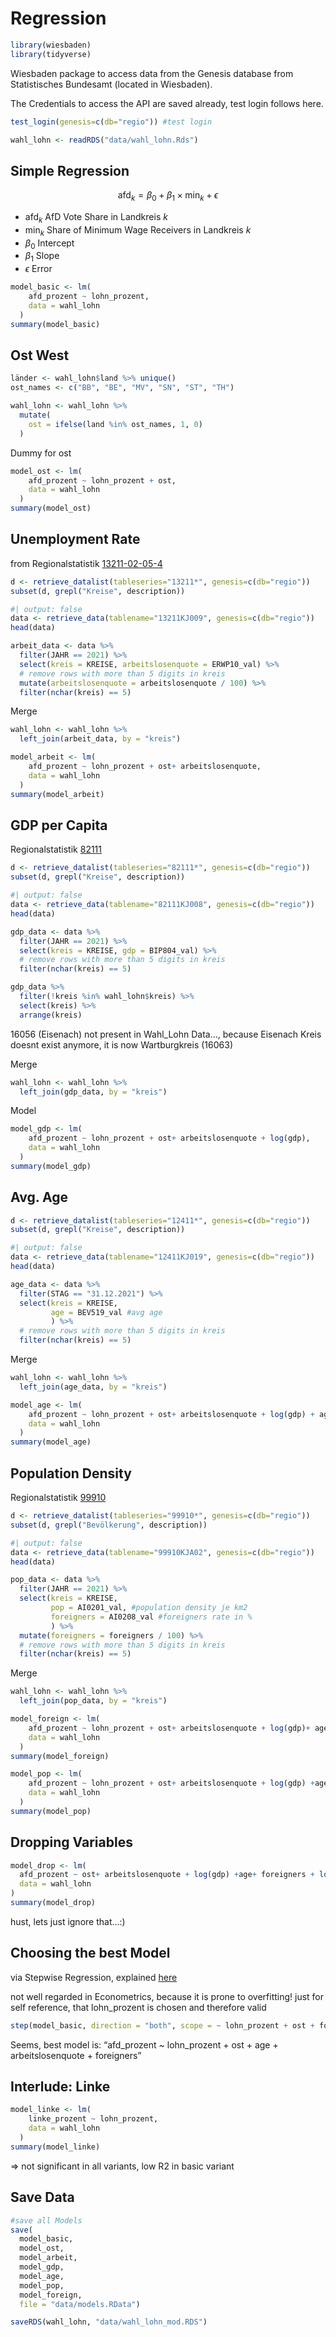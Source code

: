 # Regression

```r
library(wiesbaden)
library(tidyverse)
```

Wiesbaden package to access data from the Genesis database from Statistisches Bundesamt (located in Wiesbaden). 

The Credentials to access the API are saved already, test login follows here.

```r
test_login(genesis=c(db="regio")) #test login
```

```r
wahl_lohn <- readRDS("data/wahl_lohn.Rds")
```

## Simple Regression

$$
\text{afd}_k = \beta_0 + \beta_1 \times \text{min}_k + \epsilon
$$

- $\text{afd}_k$ AfD Vote Share in Landkreis $k$
- $\text{min}_k$ Share of Minimum Wage Receivers in Landkreis $k$
- $\beta_0$ Intercept
- $\beta_1$ Slope
- $\epsilon$ Error


```r
model_basic <- lm(
    afd_prozent ~ lohn_prozent, 
    data = wahl_lohn
  )
summary(model_basic)
```

## Ost West

```r
länder <- wahl_lohn$land %>% unique()
ost_names <- c("BB", "BE", "MV", "SN", "ST", "TH")

wahl_lohn <- wahl_lohn %>%
  mutate(
    ost = ifelse(land %in% ost_names, 1, 0)
  )
```

Dummy for ost

```r
model_ost <- lm(
    afd_prozent ~ lohn_prozent + ost, 
    data = wahl_lohn
  )
summary(model_ost)
```


## Unemployment Rate

from Regionalstatistik [13211-02-05-4](https://www.regionalstatistik.de/genesis//online?operation=table&code=13211-02-05-4&bypass=true&levelindex=0&levelid=1704816689633#abreadcrumb)

```r
d <- retrieve_datalist(tableseries="13211*", genesis=c(db="regio"))
subset(d, grepl("Kreise", description)) 
```

```r
#| output: false
data <- retrieve_data(tablename="13211KJ009", genesis=c(db="regio"))
head(data)
```

```r
arbeit_data <- data %>% 
  filter(JAHR == 2021) %>%
  select(kreis = KREISE, arbeitslosenquote = ERWP10_val) %>%
  # remove rows with more than 5 digits in kreis
  mutate(arbeitslosenquote = arbeitslosenquote / 100) %>%
  filter(nchar(kreis) == 5)
```

Merge

```r
wahl_lohn <- wahl_lohn %>%
  left_join(arbeit_data, by = "kreis")
```

```r
model_arbeit <- lm(
    afd_prozent ~ lohn_prozent + ost+ arbeitslosenquote, 
    data = wahl_lohn
  )
summary(model_arbeit)
```



## GDP per Capita

Regionalstatistik [82111](https://www.regionalstatistik.de/genesis//online?operation=table&code=82111-01-05-4&bypass=true&levelindex=0&levelid=1704893343488#abreadcrumb)

```r
d <- retrieve_datalist(tableseries="82111*", genesis=c(db="regio"))
subset(d, grepl("Kreise", description)) 
```

```r
#| output: false
data <- retrieve_data(tablename="82111KJ008", genesis=c(db="regio"))
head(data)
```

```r
gdp_data <- data %>% 
  filter(JAHR == 2021) %>%
  select(kreis = KREISE, gdp = BIP804_val) %>%
  # remove rows with more than 5 digits in kreis
  filter(nchar(kreis) == 5)
```

```r
gdp_data %>%
  filter(!kreis %in% wahl_lohn$kreis) %>%
  select(kreis) %>%
  arrange(kreis)
```

16056 (Eisenach) not present in Wahl_Lohn Data..., because Eisenach Kreis doesnt exist anymore, it is now Wartburgkreis (16063)

Merge

```r
wahl_lohn <- wahl_lohn %>%
  left_join(gdp_data, by = "kreis")
```

Model

```r
model_gdp <- lm(
    afd_prozent ~ lohn_prozent + ost+ arbeitslosenquote + log(gdp), 
    data = wahl_lohn
  )
summary(model_gdp)
```

## Avg. Age

```r
d <- retrieve_datalist(tableseries="12411*", genesis=c(db="regio"))
subset(d, grepl("Kreise", description)) 
```

```r
#| output: false
data <- retrieve_data(tablename="12411KJ019", genesis=c(db="regio"))
head(data)
```

```r
age_data <- data %>% 
  filter(STAG == "31.12.2021") %>%
  select(kreis = KREISE, 
         age = BEV519_val #avg age
         ) %>%
  # remove rows with more than 5 digits in kreis
  filter(nchar(kreis) == 5)
```

Merge
```r
wahl_lohn <- wahl_lohn %>%
  left_join(age_data, by = "kreis")
```

```r
model_age <- lm(
    afd_prozent ~ lohn_prozent + ost+ arbeitslosenquote + log(gdp) + age, 
    data = wahl_lohn
  )
summary(model_age)
```

## Population Density 

Regionalstatistik [99910](https://www.regionalstatistik.de/genesis//online?operation=table&code=AI002-1-5&bypass=true&levelindex=0&levelid=1704894307140#abreadcrumb)


```r
d <- retrieve_datalist(tableseries="99910*", genesis=c(db="regio"))
subset(d, grepl("Bevölkerung", description)) 
```

```r
#| output: false
data <- retrieve_data(tablename="99910KJA02", genesis=c(db="regio"))
head(data)
```

```r
pop_data <- data %>% 
  filter(JAHR == 2021) %>%
  select(kreis = KREISE, 
         pop = AI0201_val, #population density je km2
         foreigners = AI0208_val #foreigners rate in %
         ) %>%
  mutate(foreigners = foreigners / 100) %>%
  # remove rows with more than 5 digits in kreis
  filter(nchar(kreis) == 5)
```

Merge
```r
wahl_lohn <- wahl_lohn %>%
  left_join(pop_data, by = "kreis")
```

```r
model_foreign <- lm(
    afd_prozent ~ lohn_prozent + ost+ arbeitslosenquote + log(gdp)+ age + foreigners, 
    data = wahl_lohn
  )
summary(model_foreign)
```

```r
model_pop <- lm(
    afd_prozent ~ lohn_prozent + ost+ arbeitslosenquote + log(gdp) +age+ foreigners + log(pop), 
    data = wahl_lohn
  )
summary(model_pop)
```

## Dropping Variables

```r
model_drop <- lm(
  afd_prozent ~ ost+ arbeitslosenquote + log(gdp) +age+ foreigners + log(pop),
  data = wahl_lohn
)
summary(model_drop)
```
hust, lets just ignore that...:)

## Choosing the best Model

via Stepwise Regression, explained  [here](https://www.statology.org/stepwise-regression-r/)

not well regarded in Econometrics, because it is prone to overfitting! just for self reference, that lohn_prozent is chosen and therefore valid

```r
step(model_basic, direction = "both", scope = ~ lohn_prozent + ost + foreigners+ arbeitslosenquote + log(gdp) + age, trace=0)
```
Seems, best model is:
"afd_prozent ~ lohn_prozent + ost + age + arbeitslosenquote + foreigners"

## Interlude: Linke 

```r
model_linke <- lm(
    linke_prozent ~ lohn_prozent, 
    data = wahl_lohn
  )
summary(model_linke)
```

=> not significant in all variants, low R2 in basic variant

## Save Data

```r
#save all Models
save(
  model_basic,
  model_ost,
  model_arbeit, 
  model_gdp, 
  model_age,
  model_pop, 
  model_foreign, 
  file = "data/models.RData")
```

```r
saveRDS(wahl_lohn, "data/wahl_lohn_mod.RDS")
```
